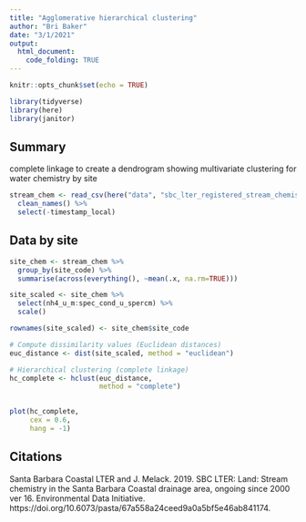 ```yaml
---
title: "Agglomerative hierarchical clustering"
author: "Bri Baker"
date: "3/1/2021"
output: 
  html_document:
    code_folding: TRUE
---
```


```r
knitr::opts_chunk$set(echo = TRUE)

library(tidyverse)
library(here)
library(janitor)

```
## Summary

complete linkage to create a dendrogram showing multivariate clustering for water chemistry by site

```r

stream_chem <- read_csv(here("data", "sbc_lter_registered_stream_chemistry.csv"), na = c(-999, "NA")) %>% 
  clean_names() %>% 
  select(-timestamp_local)

```

## Data by site

```r

site_chem <- stream_chem %>% 
  group_by(site_code) %>% 
  summarise(across(everything(), ~mean(.x, na.rm=TRUE)))

```


```r

site_scaled <- site_chem %>% 
  select(nh4_u_m:spec_cond_u_spercm) %>% 
  scale()

rownames(site_scaled) <- site_chem$site_code

```

```r

# Compute dissimilarity values (Euclidean distances)
euc_distance <- dist(site_scaled, method = "euclidean") 

```

```r

# Hierarchical clustering (complete linkage)
hc_complete <- hclust(euc_distance, 
                      method = "complete")
                      

plot(hc_complete, 
     cex = 0.6, 
     hang = -1)

```

## Citations

Santa Barbara Coastal LTER and J. Melack. 2019. SBC LTER: Land: Stream chemistry in the Santa Barbara Coastal drainage area, ongoing since 2000 ver 16. Environmental Data Initiative. https://doi.org/10.6073/pasta/67a558a24ceed9a0a5bf5e46ab841174. 
